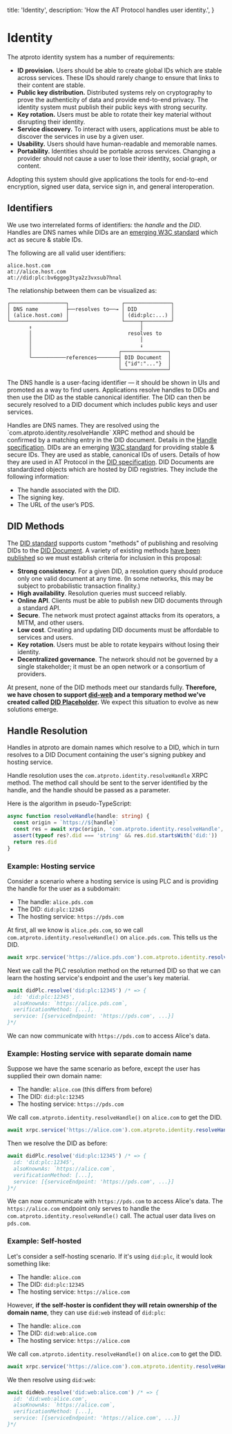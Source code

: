 
  title: 'Identity',
  description:
    'How the AT Protocol handles user identity.',
}

# Identity

The atproto identity system has a number of requirements:

* **ID provision.** Users should be able to create global IDs which are stable across services. These IDs should rarely change to ensure that links to their content are stable.
* **Public key distribution.** Distributed systems rely on cryptography to prove the authenticity of data and provide end-to-end privacy. The identity system must publish their public keys with strong security.
* **Key rotation.** Users must be able to rotate their key material without disrupting their identity.
* **Service discovery.** To interact with users, applications must be able to discover the services in use by a given user.
* **Usability.** Users should have human-readable and memorable names.
* **Portability.** Identities should be portable across services. Changing a provider should not cause a user to lose their identity, social graph, or content.

Adopting this system should give applications the tools for end-to-end encryption, signed user data, service sign in, and general interoperation.

## Identifiers

We use two interrelated forms of identifiers: the _handle_ and the _DID_. Handles are DNS names while DIDs are an [emerging W3C standard](https://www.w3.org/TR/did-core/) which act as secure & stable IDs.

The following are all valid user identifiers:

```
alice.host.com
at://alice.host.com
at://did:plc:bv6ggog3tya2z3vxsub7hnal
```

The relationship between them can be visualized as:

```
┌──────────────────┐                 ┌───────────────┐
│ DNS name         ├──resolves to──→ │ DID           │
│ (alice.host.com) │                 │ (did:plc:...) │
└──────────────────┘                 └─────┬─────────┘
       ↑                                   │
       │                               resolves to
       │                                   │
       │                                   ↓
       │                            ┌───────────────┐
       └───────────references───────┤ DID Document  │
                                    │ {"id":"..."}  │
                                    └───────────────┘
```

The DNS handle is a user-facing identifier — it should be shown in UIs and promoted as a way to find users. Applications resolve handles to DIDs and then use the DID as the stable canonical identifier. The DID can then be securely resolved to a DID document which includes public keys and user services.

<DescriptionList>
  <Description title="Handles">Handles are DNS names. They are resolved using the `com.atproto.identity.resolveHandle` XRPC method and should be confirmed by a matching entry in the DID document. Details in the <a href="/specs/handle">Handle specification</a>.</Description>
  <Description title="DIDs">DIDs are an emerging <a href="https://www.w3.org/TR/did-core/">W3C standard</a> for providing stable & secure IDs. They are used as stable, canonical IDs of users. Details of how they are used in AT Protocol in the <a href="/specs/did">DID specification</a>.</Description>
  <Description title="DID Documents">
    DID Documents are standardized objects which are hosted by DID registries. They include the following information:
    <ul>
      <li>The handle associated with the DID.</li>
      <li>The signing key.</li>
      <li>The URL of the user’s PDS.</li>
    </ul>
  </Description>
</DescriptionList>


## DID Methods

The [DID standard](https://www.w3.org/TR/did-core/) supports custom "methods" of publishing and resolving DIDs to the [DID Document](https://www.w3.org/TR/did-core/#core-properties). A variety of existing methods [have been published](https://w3c.github.io/did-spec-registries/#did-methods) so we must establish criteria for inclusion in this proposal:

- **Strong consistency.** For a given DID, a resolution query should produce only one valid document at any time. (In some networks, this may be subject to probabilistic transaction finality.)
- **High availability**. Resolution queries must succeed reliably.
- **Online API**. Clients must be able to publish new DID documents through a standard API.
- **Secure**. The network must protect against attacks from its operators, a MITM, and other users.
- **Low cost**. Creating and updating DID documents must be affordable to services and users.
- **Key rotation**. Users must be able to rotate keypairs without losing their identity.
- **Decentralized governance**. The network should not be governed by a single stakeholder; it must be an open network or a consortium of providers.

At present, none of the DID methods meet our standards fully. **Therefore, we have chosen to support [did-web](https://w3c-ccg.github.io/did-method-web/) and a temporary method we've created called [DID Placeholder](https://github.com/bluesky-social/did-method-plc).** We expect this situation to evolve as new solutions emerge.

## Handle Resolution

Handles in atproto are domain names which resolve to a DID, which in turn resolves to a DID Document containing the user's signing pubkey and hosting service.

Handle resolution uses the `com.atproto.identity.resolveHandle` XRPC method. The method call should be sent to the server identified by the handle, and the handle should be passed as a parameter.

Here is the algorithm in pseudo-TypeScript:

```typescript
async function resolveHandle(handle: string) {
  const origin = `https://${handle}`
  const res = await xrpc(origin, 'com.atproto.identity.resolveHandle', {handle})
  assert(typeof res?.did === 'string' && res.did.startsWith('did:'))
  return res.did
}
```

### Example: Hosting service

Consider a scenario where a hosting service is using PLC and is providing the handle for the user as a subdomain:

- The handle: `alice.pds.com`
- The DID: `did:plc:12345`
- The hosting service: `https://pds.com`

At first, all we know is `alice.pds.com`, so we call `com.atproto.identity.resolveHandle()` on `alice.pds.com`. This tells us the DID.

```typescript
await xrpc.service('https://alice.pds.com').com.atproto.identity.resolveHandle() // => {did: 'did:plc:12345'}
```

Next we call the PLC resolution method on the returned DID so that we can learn the hosting service's endpoint and the user's key material.

```typescript
await didPlc.resolve('did:plc:12345') /* => {
  id: 'did:plc:12345',
  alsoKnownAs: `https://alice.pds.com`,
  verificationMethod: [...],
  service: [{serviceEndpoint: 'https://pds.com', ...}]
}*/
```

We can now communicate with `https://pds.com` to access Alice's data.

### Example: Hosting service with separate domain name

Suppose we have the same scenario as before, except the user has supplied their own domain name:

- The handle: `alice.com` (this differs from before)
- The DID: `did:plc:12345`
- The hosting service: `https://pds.com`

We call `com.atproto.identity.resolveHandle()` on `alice.com` to get the DID.

```typescript
await xrpc.service('https://alice.com').com.atproto.identity.resolveHandle() // => {did: 'did:plc:12345'}
```

Then we resolve the DID as before:

```typescript
await didPlc.resolve('did:plc:12345') /* => {
  id: 'did:plc:12345',
  alsoKnownAs: `https://alice.com`,
  verificationMethod: [...],
  service: [{serviceEndpoint: 'https://pds.com', ...}]
}*/
```

We can now communicate with `https://pds.com` to access Alice's data. The `https://alice.com` endpoint only serves to handle the `com.atproto.identity.resolveHandle()` call. The actual user data lives on `pds.com`.

### Example: Self-hosted

Let's consider a self-hosting scenario. If it's using `did:plc`, it would look something like:

- The handle: `alice.com`
- The DID: `did:plc:12345`
- The hosting service: `https://alice.com`

However, **if the self-hoster is confident they will retain ownership of the domain name**, they can use `did:web` instead of `did:plc`:

- The handle: `alice.com`
- The DID: `did:web:alice.com`
- The hosting service: `https://alice.com`

We call `com.atproto.identity.resolveHandle()` on `alice.com` to get the DID.

```typescript
await xrpc.service('https://alice.com').com.atproto.identity.resolveHandle() // => {did: 'did:web:alice.com'}
```

We then resolve using `did:web`:

```typescript
await didWeb.resolve('did:web:alice.com') /* => {
  id: 'did:web:alice.com',
  alsoKnownAs: `https://alice.com`,
  verificationMethod: [...],
  service: [{serviceEndpoint: 'https://alice.com', ...}]
}*/
```

